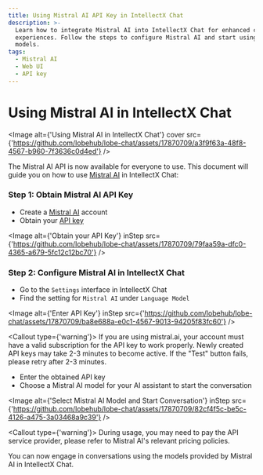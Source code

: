 ```yaml
---
title: Using Mistral AI API Key in IntellectX Chat
description: >-
  Learn how to integrate Mistral AI into IntellectX Chat for enhanced conversational
  experiences. Follow the steps to configure Mistral AI and start using its
  models.
tags:
  - Mistral AI
  - Web UI
  - API key
---
```


# Using Mistral AI in IntellectX Chat

<Image
  alt={'Using Mistral AI in IntellectX Chat'}
  cover
  src={'https://github.com/lobehub/lobe-chat/assets/17870709/a3f9f63a-48f8-4567-b960-7f3636c0d4ed'}
/>

The Mistral AI API is now available for everyone to use. This document will guide you on how to use [Mistral AI](https://mistral.ai/) in IntellectX Chat:

<Steps>

### Step 1: Obtain Mistral AI API Key

- Create a [Mistral AI](https://mistral.ai/) account
- Obtain your [API key](https://console.mistral.ai/user/api-keys/)

<Image
  alt={'Obtain your API Key'}
  inStep
  src={'https://github.com/lobehub/lobe-chat/assets/17870709/79faa59a-dfc0-4365-a679-5fc12c12bc70'}
/>

### Step 2: Configure Mistral AI in IntellectX Chat

- Go to the `Settings` interface in IntellectX Chat
- Find the setting for `Mistral AI` under `Language Model`

<Image
  alt={'Enter API Key'}
  inStep
  src={'https://github.com/lobehub/lobe-chat/assets/17870709/ba8e688a-e0c1-4567-9013-94205f83fc60'}
/>

<Callout type={'warning'}>
  If you are using mistral.ai, your account must have a valid subscription for the API key to work
  properly. Newly created API keys may take 2-3 minutes to become active. If the "Test" button
  fails, please retry after 2-3 minutes.
</Callout>

- Enter the obtained API key
- Choose a Mistral AI model for your AI assistant to start the conversation

<Image
  alt={'Select Mistral AI Model and Start Conversation'}
  inStep
  src={'https://github.com/lobehub/lobe-chat/assets/17870709/82cf4f5c-be5c-4126-a475-3a03468a9c39'}
/>

<Callout type={'warning'}>
  During usage, you may need to pay the API service provider, please refer to Mistral AI's relevant
  pricing policies.
</Callout>

</Steps>

You can now engage in conversations using the models provided by Mistral AI in IntellectX Chat.
